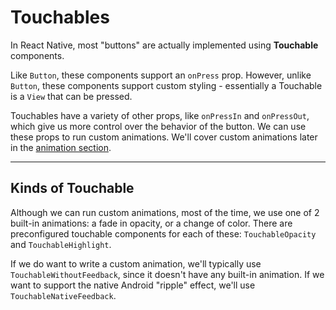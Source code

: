 # Touchables

In React Native, most "buttons" are actually implemented using **Touchable** components.

Like `Button`, these components support an `onPress` prop. However, unlike `Button`, these components support custom styling - essentially a Touchable is a `View` that can be pressed.

Touchables have a variety of other props, like `onPressIn` and `onPressOut`, which give us more control over the behavior of the button. We can use these props to run custom animations. We'll cover custom animations later in the [animation section](/app/animation).

---

## Kinds of Touchable

Although we can run custom animations, most of the time, we use one of 2 built-in animations: a fade in opacity, or a change of color. There are preconfigured touchable components for each of these: `TouchableOpacity` and `TouchableHighlight`.

If we do want to write a custom animation, we'll typically use `TouchableWithoutFeedback`, since it doesn't have any built-in animation. If we want to support the native Android "ripple" effect, we'll use `TouchableNativeFeedback`.
